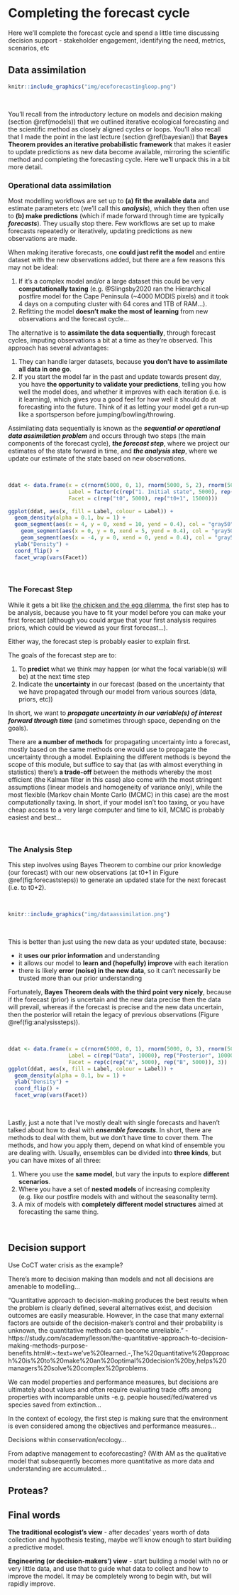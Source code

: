 # Completing the forecast cycle {#decisions}

Here we'll complete the forecast cycle and spend a little time discussing decision support - stakeholder engagement, identifying the need, metrics, scenarios, etc

## Data assimilation

```r
knitr::include_graphics("img/ecoforecastingloop.png")
```

<br>

You'll recall from the introductory lecture on models and decision making (section \@ref(models)) that we outlined iterative ecological forecasting and the scientific method as closely aligned cycles or loops. You'll also recall that I made the point in the last lecture (section \@ref(bayesian)) that **Bayes Theorem provides an iterative probabilistic framework** that makes it easier to update predictions as new data become available, mirroring the scientific method and completing the forecasting cycle. Here we'll unpack this in a bit more detail.

### Operational data assimilation

Most modelling workflows are set up to **(a) fit the available data** and estimate parameters etc (we'll call this ***analysis***), which they then often use to **(b) make predictions** (which if made forward through time are typically ***forecasts***). They usually stop there. Few workflows are set up to make forecasts repeatedly or iteratively, updating predictions as new observations are made.

When making iterative forecasts, one **could just refit the model** and entire dataset with the new observations added, but there are a few reasons this may not be ideal:

1. If it's a complex model and/or a large dataset this could be very **computationally taxing** (e.g. @Slingsby2020 ran the Hierarchical postfire model for the Cape Peninsula (~4000 MODIS pixels) and it took 4 days on a computing cluster with 64 cores and 1TB of RAM...).
2. Refitting the model **doesn't make the most of learning** from new observations and the forecast cycle...

The alternative is to **assimilate the data sequentially**, through forecast cycles, imputing observations a bit at a time as they're observed. This approach has several advantages:

1. They can handle larger datasets, because **you don't have to assimilate all data in one go**.
2. If you start the model far in the past and update towards present day, you have **the opportunity to validate your predictions**, telling you how well the model does, and whether it improves with each iteration (i.e. is it learning), which gives you a good feel for how well it should do at forecasting into the future. Think of it as letting your model get a run-up like a sportsperson before jumping/bowling/throwing.

Assimilating data sequentially is known as the ***sequential or operational data assimilation problem*** and occurs through two steps (the main components of the forecast cycle), ***the forecast step***, where we project our estimates of the state forward in time, and ***the analysis step***, where we update our estimate of the state based on new observations.

<br>

```r
ddat <- data.frame(x = c(rnorm(5000, 0, 1), rnorm(5000, 5, 2), rnorm(5000, -1, 1), rnorm(5000, 1, 1)), 
                   Label = factor(c(rep("1. Initial state", 5000), rep("2. Forecast", 5000), rep("3. New observations", 5000), rep("4. Updated state", 5000)), levels = c("1. Initial state", "2. Forecast", "3. New observations", "4. Updated state")), 
                   Facet = c(rep("t0", 5000), rep("t0+1", 15000))) 

ggplot(ddat, aes(x, fill = Label, colour = Label)) +
  geom_density(alpha = 0.1, bw = 1) +
  geom_segment(aes(x = 4, y = 0, xend = 10, yend = 0.4), col = "gray50", size = 0.5, alpha = .2, linetype = 3, data = subset(ddat, Facet == "t0")) +
    geom_segment(aes(x = 0, y = 0, xend = 5, yend = 0.4), col = "gray50", size = 0.5, alpha = .2, linetype = 3, data = subset(ddat, Facet == "t0")) +
    geom_segment(aes(x = -4, y = 0, xend = 0, yend = 0.4), col = "gray50", size = 0.5, alpha = .2, linetype = 3, data = subset(ddat, Facet == "t0")) +
  ylab("Density") +
  coord_flip() +
  facet_wrap(vars(Facet))

```

<br>

### The Forecast Step

While it gets a bit like [the chicken and the egg dilemma](https://en.wikipedia.org/wiki/Chicken_or_the_egg), the first step has to be analysis, because you have to fit your model before you can make your first forecast (although you could argue that your first analysis requires priors, which could be viewed as your first forecast...).

Either way, the forecast step is probably easier to explain first.

The goals of the forecast step are to:

1. To **predict** what we think may happen (or what the focal variable(s) will be) at the next time step
2. Indicate the **uncertainty** in our forecast (based on the uncertainty that we have propagated through our model from various sources (data, priors, etc))

In short, we want to ***propagate uncertainty in our variable(s) of interest forward through time*** (and sometimes through space, depending on the goals).

There are **a number of methods** for propagating uncertainty into a forecast, mostly based on the same methods one would use to propagate the uncertainty through a model. Explaining the different methods is beyond the scope of this module, but suffice to say that (as with almost everything in statistics) there's **a trade-off** between the methods whereby the most efficient (the Kalman filter in this case) also come with the most stringent assumptions (linear models and homogeneity of variance only), while the most flexible (Markov chain Monte Carlo (MCMC) in this case) are the most computationally taxing. In short, if your model isn't too taxing, or you have cheap access to a very large computer and time to kill, MCMC is probably easiest and best...

<br>

### The Analysis Step

This step involves using Bayes Theorem to combine our prior knowledge (our forecast) with our new observations (at t0+1 in Figure \@ref(fig:forecaststeps)) to generate an updated state for the next forecast (i.e. to t0+2). 

<br>

```r
knitr::include_graphics("img/dataassimilation.png")
```

<br>

This is better than just using the new data as your updated state, because:

- it **uses our prior information** and understanding
- it allows our model to **learn and (hopefully) improve** with each iteration
- there is likely **error (noise) in the new data**, so it can't necessarily be trusted more than our prior understanding

Fortunately, **Bayes Theorem deals with the third point very nicely**, because if the forecast (prior) is uncertain and the new data precise then the data will prevail, whereas if the forecast is precise and the new data uncertain, then the posterior will retain the legacy of previous observations (Figure \@ref(fig:analysissteps)).

<br>

```r
ddat <- data.frame(x = c(rnorm(5000, 0, 1), rnorm(5000, 0, 3), rnorm(5000, 1, 0.75), rnorm(5000, 4, 0.75), rnorm(5000, 5, 3), rnorm(5000, 5, 1)), 
                   Label = c(rep("Data", 10000), rep("Posterior", 10000), rep("Prior", 10000)), 
                   Facet = rep(c(rep("A", 5000), rep("B", 5000)), 3)) 
ggplot(ddat, aes(x, fill = Label, colour = Label)) +
  geom_density(alpha = 0.1, bw = 1) +
  ylab("Density") +
  coord_flip() +
  facet_wrap(vars(Facet))
```

<br>

Lastly, just a note that I've mostly dealt with single forecasts and haven't talked about how to deal with ***ensemble forecasts***. In short, there are methods to deal with them, but we don't have time to cover them. The methods, and how you apply them, depend on what kind of ensemble you are dealing with. Usually, ensembles can be divided into **three kinds**, but you can have mixes of all three:

1. Where you use the **same model**, but vary the inputs to explore **different scenarios**.
2. Where you have a set of **nested models** of increasing complexity (e.g. like our postfire models with and without the seasonality term).
3. A mix of models with **completely different model structures** aimed at forecasting the same thing.

<br>

## Decision support

Use CoCT water crisis as the example?

There’s more to decision making than models and not all decisions are amenable to modelling...

"Quantitative approach to decision-making produces the best results when the problem is clearly defined, several alternatives exist, and decision outcomes are easily measurable. However, in the case that many external factors are outside of the decision-maker's control and their probability is unknown, the quantitative methods can become unreliable." - https://study.com/academy/lesson/the-quantitative-approach-to-decision-making-methods-purpose-benefits.html#:~:text=we've%20learned.-,The%20quantitative%20approach%20is%20to%20make%20an%20optimal%20decision%20by,helps%20managers%20solve%20complex%20problems. 

We can model properties and performance measures, but decisions are ultimately about values and often require evaluating trade offs among properties with incomparable units -e.g. people housed/fed/watered vs species saved from extinction…

In the context of ecology, the first step is making sure that the environment is even considered among the objectives and performance measures…

Decisions within conservation/ecology…

From adaptive management to ecoforecasting? (With AM as the qualitative model that subsequently becomes more quantitative as more data and understanding are accumulated…


## Proteas?

## Final words

**The traditional ecologist's view** - after decades' years worth of data collection and hypothesis testing, maybe we'll know enough to start building a predictive model.

**Engineering (or decision-makers') view** - start building a model with no or very little data, and use that to guide what data to collect and how to improve the model. It may be completely wrong to begin with, but will rapidly improve.



